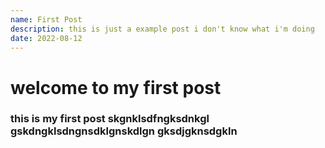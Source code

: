 ```yaml
---
name: First Post
description: this is just a example post i don't know what i'm doing
date: 2022-08-12
---
```


# welcome to my first post

### this is my first post skgnklsdfngksdnkgl gskdngklsdngnsdklgnskdlgn gksdjgknsdgkln
